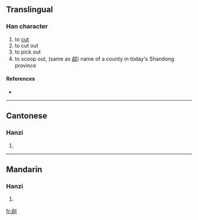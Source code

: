 ==Translingual==

===Han character===
{{Han char|rn=18|rad=刀|as=09|sn=11|four=|canj=人弓中弓 (ONLN)}}

# to [[cut]]
# to cut out
# to pick out
# to scoop out, (same as [[鄃]]) name of a county in today's Shandong province

====References====
* {{Han ref|kx=0142.050|hdz=10349.020|uh=34F1|ud=13553}}

----

==Cantonese==

===Hanzi===
{{yue-hanzi|jyut=|y=syu1}}

# {{defn|Cantonese}}

----

==Mandarin==

===Hanzi===
{{cmn-hanzi|pin=[[tóu]] ([[tou2]])|wg=t'ou<sup>2</sup>}}

# {{defn|Mandarin}}

[[fr:㓱]]